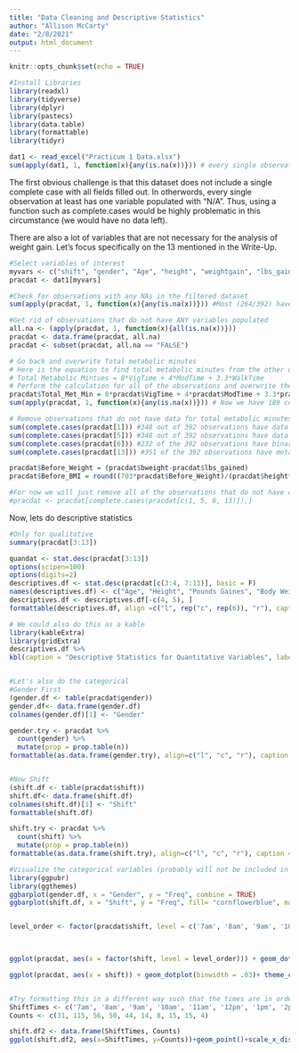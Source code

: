 ```yaml
---
title: "Data Cleaning and Descriptive Statistics"
author: "Allison McCarty"
date: "2/8/2021"
output: html_document
---
```


```r
knitr::opts_chunk$set(echo = TRUE)

#Install Libraries
library(readxl)
library(tidyverse)
library(dplyr)
library(pastecs)
library(data.table)
library(formattable)
library(tidyr)

dat1 <- read_excel("Practicum 1 Data.xlsx")
sum(apply(dat1, 1, function(x){any(is.na(x))})) # every single observation has a N/A for at least one variable
```

The first obvious challenge is that this dataset does not include a single complete case with all fields filled out.  In otherwords, every single observation at least has one variable populated with "N/A".  Thus, using a function such as complete.cases would be highly problematic in this circumstance (we would have no data left). 

There are also a lot of variables that are not necessary for the analysis of weight gain. Let's focus specifically on the 13 mentioned in the Write-Up.

```r
#Select variables of interest
myvars <- c("shift", "gender", "Age", "height", "weightgain", "lbs_gained", "pounds_gained", "bweight", "BMI", "VigTime", "WalkTime", "ModTime", "Total_Met_Min")
pracdat <- dat1[myvars]

#Check for observations with any NAs in the filtered dataset
sum(apply(pracdat, 1, function(x){any(is.na(x))})) #Most (264/392) have some N/As, therefore we still cannot do a full N/A omit for this data

#Get rid of observations that do not have ANY variables populated
all.na <- (apply(pracdat, 1, function(x){all(is.na(x))}))
pracdat <- data.frame(pracdat, all.na)
pracdat <- subset(pracdat, all.na == "FALSE")

# Go back and overwrite Total metabolic minutes
# Here is the equation to find total metabolic minutes from the other data available to us
# Total Metabolic Mintues = 8*VigTime + 4*ModTime + 3.3*WalkTime
# Perform the calculation for all of the observations and overwrite the column in the original dataframe
pracdat$Total_Met_Min = 8*pracdat$VigTime + 4*pracdat$ModTime + 3.3*pracdat$WalkTime
sum(apply(pracdat, 1, function(x){any(is.na(x))})) # Now we have 189 complete cases (61 more than before)

# Remove observations that do not have data for total metabolic minutes, shift, lbs gained, or weight gain (binary)
sum(complete.cases(pracdat[1])) #348 out of 392 observations have data on shift
sum(complete.cases(pracdat[5])) #348 out of 392 observations have data on lbs gained
sum(complete.cases(pracdat[6])) #232 of the 392 observations have binary weight gain data
sum(complete.cases(pracdat[13])) #351 of the 392 observations have metabolic minutes data

pracdat$Before_Weight = (pracdat$bweight-pracdat$lbs_gained)
pracdat$Before_BMI = round((703*pracdat$Before_Weight)/(pracdat$height*pracdat$height),2)

#For now we will just remove all of the observations that do not have complete cases for the four aforementioned variables (***ASK ABOUT THIS?***)
#pracdat <- pracdat[complete.cases(pracdat[c(1, 5, 6, 13)]),]
```

Now, lets do descriptive statistics
```r
#Only for qualitative
summary(pracdat[3:13])

quandat <- stat.desc(pracdat[3:13])
options(scipen=100)
options(digits=2)
descriptives.df <- stat.desc(pracdat[c(3:4, 7:13)], basic = F)
names(descriptives.df) <- c("Age", "Height", "Pounds Gaines", "Body Weight", "BMI", "Vigorous Activity Minutes", "Walking Minutes", "Moderate Activity Minutes", "Total Metabolic Minutes")
descriptives.df <- descriptives.df[-c(4, 5), ]
formattable(descriptives.df, align =c("l", rep("c", rep(6)), "r"), caption = "Descriptive Statistics for Quantitative Variables")

# We could also do this as a kable
library(kableExtra)
library(gridExtra)
descriptives.df %>%
kbl(caption = "Descriptive Statistics for Quantitative Variables", label = "Table 1") %>% kable_paper("hover", full_width = F)


#Let's also do the categorical
#Gender First
(gender.df <- table(pracdat$gender))
gender.df<- data.frame(gender.df)
colnames(gender.df)[1] <- "Gender"

gender.try <- pracdat %>% 
  count(gender) %>%
  mutate(prop = prop.table(n))
formattable(as.data.frame(gender.try), align=c("l", "c", "r"), caption = "Gender Frequency and Proportion Distribution for Sample Population")


#Now Shift
(shift.df <- table(pracdat$shift))
shift.df<- data.frame(shift.df)
colnames(shift.df)[1] <- "Shift"
formattable(shift.df)

shift.try <- pracdat %>% 
  count(shift) %>%
  mutate(prop = prop.table(n))
formattable(as.data.frame(shift.try), align=c("l", "c", "r"), caption = "Shift Frequency and Proportion Distribution for Sample Population")

#Visualize the categorical variables (probably will not be included in practicum 1)
library(ggpubr)
library(ggthemes)
ggbarplot(gender.df, x = "Gender", y = "Freq", combine = TRUE)
ggbarplot(shift.df, x = "Shift", y = "Freq", fill= "cornflowerblue", main = "Shift distribution of Sample Population" )


level_order <- factor(pracdat$shift, level = c('7am', '8am', '9am', '10am', '11am', '12pm', '1pm', '2pm', "other", "NA"))


  
ggplot(pracdat, aes(x = factor(shift, level = level_order))) + geom_dotplot(binwidth = .04)

ggplot(pracdat, aes(x = shift)) + geom_dotplot(binwidth = .03)+ theme_classic() + ggtitle("Shift Distribution of Sample Population")+scale_x_discrete(limits=c('7am', '8am', '9am', '10am', '11am', '12pm', '1pm', '2pm', "other", "NA"))+geom_text(stat='count', aes(label=..count..))


#Try formatting this in a different way such that the times are in order
ShiftTimes <- c('7am', '8am', '9am', '10am', '11am', '12pm', '1pm', '2pm', "other", "NA")
Counts <- c(31, 115, 56, 50, 44, 14, 8, 15, 15, 4)

shift.df2 <- data.frame(ShiftTimes, Counts)
ggplot(shift.df2, aes(x=ShiftTimes, y=Counts))+geom_point()+scale_x_discrete(limits=c('7am', '8am', '9am', '10am', '11am', '12pm', '1pm', '2pm', "other", "NA"))
```

